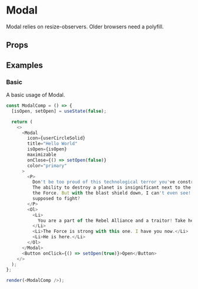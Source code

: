 
<Meta title="Modal" />

# Modal

<Description of="Modal" />

<Alert type="warning" title="Warning!" closable={false}>
  Modal relies on resize-observers. Older browsers need a polyfill.
</Alert>

## Props

<Props of="Modal" />

## Examples

### Basic

A basic usage of Modal.

```js live withRender
const ModalComp = () => {
  [isOpen, setOpen] = useState(false);

  return (
    <>
      <Modal
        icon={userCircleSolid}
        title="Hello World"
        isOpen={isOpen}
        maximizable
        onClose={() => setOpen(false)}
        color="primary"
      >
        <P>
          Don't be too proud of this technological terror you've constructed.
          The ability to destroy a planet is insignificant next to the power of
          the Force. But with the blast shield down, I can't even see! How am I
          supposed to fight?
        </P>
        <Ol>
          <Li>
            You are a part of the Rebel Alliance and a traitor! Take her away!
          </Li>
          <Li>The Force is strong with this one. I have you now.</Li>
          <Li>He is here.</Li>
        </Ol>
      </Modal>
      <Button onClick={() => setOpen(true)}>Open</Button>
    </>
  );
};

render(<ModalComp />);
```
